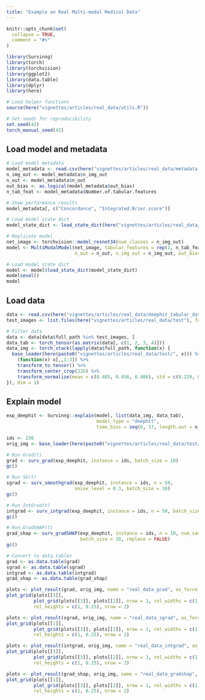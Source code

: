 ```yaml
---
title: "Example on Real Multi-modal Medical Data"
---
```


```r
knitr::opts_chunk$set(
  collapse = TRUE,
  comment = "#>"
)
```

```r
library(Survinng)
library(torch)
library(torchvision)
library(ggplot2)
library(data.table)
library(dplyr)
library(here)

# Load helper functions
source(here("vignettes/articles/real_data/utils.R"))

# Set seeds for reproducibility
set.seed(42)
torch_manual_seed(42)
```


## Load model and metadata

```r
# Load model metadata
model_metadata <- read.csv(here("vignettes/articles/real_data/metadata.csv"))
n_img_out <- model_metadata$n_img_out
n_out <- model_metadata$n_out
out_bias <- as.logical(model_metadata$out_bias)
n_tab_feat <- model_metadata$Number.of.tabular.features

# Show performance results
model_metadata[, c("Concordance", "Integrated.Brier.score")]

# Load model state dict
model_state_dict <- load_state_dict(here("vignettes/articles/real_data/model.pt"))

# Replicate model
net_image <- torchvision::model_resnet34(num_classes = n_img_out)
model <- MultiModalModel(net_image, tabular_features = rep(1, n_tab_feat),
                         n_out = n_out, n_img_out = n_img_out, out_bias = out_bias)

# Load model state dict
model <- model$load_state_dict(model_state_dict)
model$eval()
model
```

## Load data

```r
data <- read.csv(here("vignettes/articles/real_data/deephit_tabular_data.csv"))
test_images <- list.files(here("vignettes/articles/real_data/test"), full.names = FALSE)

# Filter data
data <- data[data$full_path %in% test_images, ]
data_tab <- torch_tensor(as.matrix(data[, c(1, 2, 3, 4)]))
data_img <- torch_stack(lapply(data$full_path, function(x) {
  base_loader(here(paste0("vignettes/articles/real_data/test/", x))) %>%
    (function(x) x[,,1:3]) %>%
    transform_to_tensor() %>%
    transform_center_crop(226) %>%
    transform_normalize(mean = c(0.485, 0.456, 0.406), std = c(0.229, 0.224, 0.225))
}), dim = 1)
```

## Explain model

```r
exp_deephit <- Survinng::explain(model, list(data_img, data_tab), 
                                 model_type = "deephit",
                                 time_bins = seq(0, 17, length.out = n_out))

ids <- 230
orig_img <- base_loader(here(paste0("vignettes/articles/real_data/test/", data[ids, ]$full_path)))

# Run Grad(t)
grad <- surv_grad(exp_deephit, instance = ids, batch_size = 10)
gc()

# Run SG(t)
sgrad <- surv_smoothgrad(exp_deephit, instance = ids, n = 50, 
                         noise_level = 0.3, batch_size = 10)
gc()

# Run IntGrad(t)
intgrad <- surv_intgrad(exp_deephit, instance = ids, n = 50, batch_size = 10) 
gc()

# Run GradSHAP(t)
grad_shap <- surv_gradSHAP(exp_deephit, instance = ids, n = 10, num_samples = 50, 
                           batch_size = 10, replace = FALSE) 
gc()

# Convert to data.tables
grad <- as.data.table(grad)
sgrad <- as.data.table(sgrad)
intgrad <- as.data.table(intgrad)
grad_shap <- as.data.table(grad_shap)
```

```r
plots <- plot_result(grad, orig_img, name = "real_data_grad", as_force = FALSE)
plot_grid(plots[[1]], 
          plot_grid(plots[[3]], plots[[2]], nrow = 1, rel_widths = c(1, 7)),
          rel_heights = c(1, 0.25), nrow = 2)
```

```r
plots <- plot_result(sgrad, orig_img, name = "real_data_sgrad", as_force = FALSE)
plot_grid(plots[[1]], 
          plot_grid(plots[[3]], plots[[2]], nrow = 1, rel_widths = c(1, 7)),
          rel_heights = c(1, 0.25), nrow = 2)
```

```r
plots <- plot_result(intgrad, orig_img, name = "real_data_intgrad", as_force = TRUE)
plot_grid(plots[[1]], 
          plot_grid(plots[[3]], plots[[2]], nrow = 1, rel_widths = c(1, 7)),
          rel_heights = c(1, 0.25), nrow = 2)
```

```r
plots <- plot_result(grad_shap, orig_img, name = "real_data_gradshap", as_force = TRUE)
plot_grid(plots[[1]], 
          plot_grid(plots[[3]], plots[[2]], nrow = 1, rel_widths = c(1, 7)),
          rel_heights = c(1, 0.25), nrow = 2)
```

